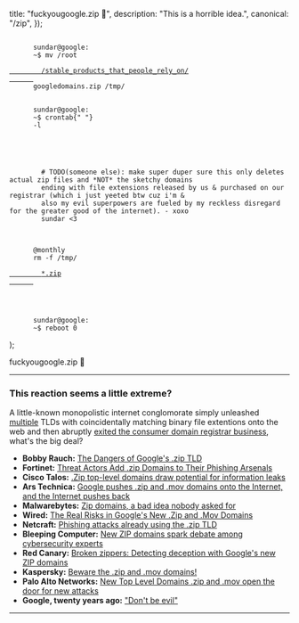 

  title: "fuckyougoogle.zip 🖕",
  description: "This is a horrible idea.",
  canonical: "/zip",
});

  <div
    className="relative mx-auto my-6 w-full rounded-lg"
    style={{
      backgroundImage: `url(${backgroundImg.src})`,
      backgroundRepeat: "repeat",
      backgroundPosition: "center",
    }}
  >
    <code className="border-ring block rounded-lg border border-solid bg-black/60 p-4 text-sm break-all text-white/90 backdrop-blur-xs backdrop-saturate-150">
      <span style={{ color: "#f95757" }}>sundar</span>@<span style={{ color: "#3b9dd2" }}>google</span>:
      <span style={{ color: "#78df55" }}>~</span>$ <span style={{ color: "#d588fb" }}>mv</span> /root
      <a href="https://killedbygoogle.com/" style={{ color: "inherit" }} className="hover:no-underline">
        /stable_products_that_people_rely_on/
      </a>
      googledomains.zip /tmp/
      <br />
      <span style={{ color: "#f95757" }}>sundar</span>@<span style={{ color: "#3b9dd2" }}>google</span>:
      <span style={{ color: "#78df55" }}>~</span>$ <span style={{ color: "#d588fb" }}>crontab</span>{" "}
      <span style={{ color: "#fd992a" }}>-l</span>
      <br />
      <br />
      <span style={{ color: "#929292" }}>
        # TODO(someone else): make super duper sure this only deletes actual zip files and *NOT* the sketchy domains
        ending with file extensions released by us & purchased on our registrar (which i just yeeted btw cuz i&apos;m &
        also my evil superpowers are fueled by my reckless disregard for the greater good of the internet). - xoxo
        sundar <span style={{ color: "#f95757" }}>&lt;3</span>
      </span>
      <br />
      <span style={{ color: "#78df55" }}>@monthly</span>&nbsp;&nbsp;&nbsp;&nbsp;
      <span style={{ color: "#d588fb" }}>rm</span> <span style={{ color: "#fd992a" }}>-f</span> /tmp/
      <a href="https://fuckyougoogle.zip/" style={{ color: "inherit" }} className="hover:no-underline">
        *.zip
      </a>
      <br />
      <br />
      <span style={{ color: "#f95757" }}>sundar</span>@<span style={{ color: "#3b9dd2" }}>google</span>:
      <span style={{ color: "#78df55" }}>~</span>$ <span style={{ color: "#d588fb" }}>reboot</span> 0
    </code>
  </div>
);

<PageTitle canonical="https://fuckyougoogle.zip">fuckyougoogle.zip 🖕</PageTitle>

<Terminal />

---

### This reaction seems a little extreme?

A little-known monopolistic internet conglomorate simply unleashed [multiple](https://blog.google/products/registry/8-new-top-level-domains-for-dads-grads-tech/) TLDs with coincidentally matching binary file extentions onto the web and then abruptly [exited the consumer domain registrar business](https://newsroom.squarespace.com/blog/squarespace-domains-updates), what's the big deal?

- **Bobby Rauch:** [The Dangers of Google's .zip TLD](https://medium.com/@bobbyrsec/the-dangers-of-googles-zip-tld-5e1e675e59a5)
- **Fortinet:** [Threat Actors Add .zip Domains to Their Phishing Arsenals](https://www.fortinet.com/blog/industry-trends/threat-actors-add-zip-domains-to-phishing-arsenals)
- **Cisco Talos:** [.Zip top-level domains draw potential for information leaks](https://blog.talosintelligence.com/zip-tld-information-leak/)
- **Ars Technica:** [Google pushes .zip and .mov domains onto the Internet, and the Internet pushes back](https://arstechnica.com/information-technology/2023/05/critics-say-googles-new-zip-and-mov-domains-will-be-a-boon-to-scammers/)
- **Malwarebytes:** [Zip domains, a bad idea nobody asked for](https://www.threatdown.com/blog/zip-domains-a-bad-idea-nobody-asked-for/)
- **Wired:** [The Real Risks in Google's New .Zip and .Mov Domains](https://www.wired.com/story/google-zip-mov-domains-phishing-risks/)
- **Netcraft:** [Phishing attacks already using the .zip TLD](https://www.netcraft.com/blog/phishing-attacks-already-using-the-zip-tld/)
- **Bleeping Computer:** [New ZIP domains spark debate among cybersecurity experts](https://www.bleepingcomputer.com/news/security/new-zip-domains-spark-debate-among-cybersecurity-experts/)
- **Red Canary:** [Broken zippers: Detecting deception with Google's new ZIP domains](https://redcanary.com/blog/threat-detection/google-zip-domains/)
- **Kaspersky:** [Beware the .zip and .mov domains!](https://usa.kaspersky.com/blog/zip-mov-domain-extension-confusion/28351/)
- **Palo Alto Networks:** [New Top Level Domains .zip and .mov open the door for new attacks](https://knowledgebase.paloaltonetworks.com/KCSArticleDetail?id=kA14u000000g1wOCAQ)
- **Google, twenty years ago:** ["Don't be evil"](https://web.archive.org/web/20050204181615/http://investor.google.com/conduct.html)

---

<Comments title="fuckyougoogle.zip" />
